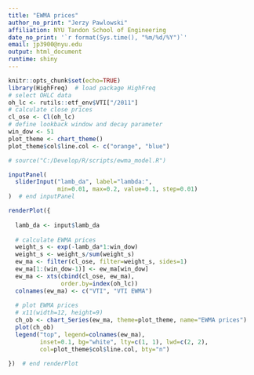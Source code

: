 ```yaml
---
title: "EWMA prices"
author_no_print: "Jerzy Pawlowski"
affiliation: NYU Tandon School of Engineering
date_no_print: '`r format(Sys.time(), "%m/%d/%Y")`'
email: jp3900@nyu.edu
output: html_document
runtime: shiny
---
```


```r
knitr::opts_chunk$set(echo=TRUE)
library(HighFreq)  # load package HighFreq
# select OHLC data
oh_lc <- rutils::etf_env$VTI["/2011"]
# calculate close prices
cl_ose <- Cl(oh_lc)
# define lookback window and decay parameter
win_dow <- 51
plot_theme <- chart_theme()
plot_theme$col$line.col <- c("orange", "blue")

# source("C:/Develop/R/scripts/ewma_model.R")
```

```r
inputPanel(
  sliderInput("lamb_da", label="lambda:",
              min=0.01, max=0.2, value=0.1, step=0.01)
)  # end inputPanel

renderPlot({
  
  lamb_da <- input$lamb_da
  
  # calculate EWMA prices
  weight_s <- exp(-lamb_da*1:win_dow)
  weight_s <- weight_s/sum(weight_s)
  ew_ma <- filter(cl_ose, filter=weight_s, sides=1)
  ew_ma[1:(win_dow-1)] <- ew_ma[win_dow]
  ew_ma <- xts(cbind(cl_ose, ew_ma),
               order.by=index(oh_lc))
  colnames(ew_ma) <- c("VTI", "VTI EWMA")
  
  # plot EWMA prices
  # x11(width=12, height=9)
  ch_ob <- chart_Series(ew_ma, theme=plot_theme, name="EWMA prices")
  plot(ch_ob)
  legend("top", legend=colnames(ew_ma), 
         inset=0.1, bg="white", lty=c(1, 1), lwd=c(2, 2), 
         col=plot_theme$col$line.col, bty="n")

})  # end renderPlot
```
